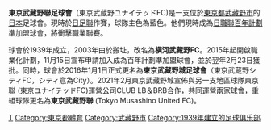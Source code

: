 {{noteTA|G1=足球|G2=JLeague}}
{{Infobox football club |
  clubname = 東京武藏野聯 <br> 東京武蔵野ユナイテッド |
  image = [[File:MusashinoCityFC.png|200px]] |
  fullname = 東京武藏野聯足球會<BR>Tokyo Musashino United Football Club |
  nickname = |
  founded  = 1939 |
  ground   = [[東京都|東京都]][[武藏野市|武藏野市]][[武藏野市立武藏野陸上競技場|武藏野市立武藏野陸上競技場]] |
  capacity = 5,000|
  chairman = 鹽野芳男|
  manager  = [[池上壽之|池上壽之]] |
  league   = [[日足聯|日足聯]] |
  season   = 2020年日足聯 |
  position = 第 11 位 |
 pattern_la1=|pattern_b1=_MNEHome|pattern_ra1=|pattern_sh1=|pattern_so1=|
 leftarm1=00F|body1=00F|rightarm1=00F|shorts1=00F|socks1=00F|
 pattern_la2=|pattern_b2=_shoulder_stripes_bluer_stripes|pattern_ra2=|pattern_sh2=|pattern_so2=|
 leftarm2=FF0|body2=FF0|rightarm2=FF0|shorts2=FF0|socks2=FF0|
}}
'''東京武藏野聯足球會'''（東京武蔵野ユナイテッドFC)是一支位於[[東京都|東京都]][[武藏野市|武藏野市]]的[[日本|日本]]足球會。現時於[[日足聯|日足聯]]作賽，球隊主色為藍色。他們現時成為[[日職聯百年計劃|日職聯百年計劃]]準加盟球會，將衝擊職業聯賽。

球會於1939年成立，2003年由於搬址，改名為'''橫河武藏野FC'''。2015年起開啟職業化計劃，11月15日宣布申請加入成為百年計劃準加盟球會，並於翌年2月23日獲批。同時，球會於2016年1月1日正式更名為'''東京武藏野城足球會'''（東京武蔵野シティFC，シティ意為City）。2021年2月東京武藏野城宣佈與另一支地區球隊東京聯 (東京ユナイテッドFC)運營公司CLUB LB＆BRB合作，共同運營兩家球會，重組球隊更名為'''東京武藏野聯''' (Tokyo Musashino United FC)。

{{fb start}} 
{{日本職業足球聯賽}}
{{fb end}} 

[[Category:日本足球俱樂部|T]]
[[Category:東京都體育|Category:東京都體育]]
[[Category:武藏野市|Category:武藏野市]]
[[Category:1939年建立的足球俱乐部|Category:1939年建立的足球俱乐部]]